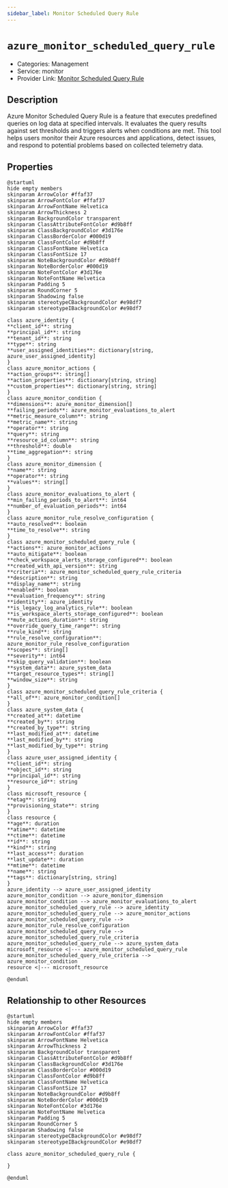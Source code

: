 ```yaml
---
sidebar_label: Monitor Scheduled Query Rule
---
```


# `azure_monitor_scheduled_query_rule`

- Categories: Management
- Service: monitor
- Provider Link: [Monitor Scheduled Query Rule](https://learn.microsoft.com/en-us/azure/azure-monitor/alerts/alerts-scheduled-query)

## Description

Azure Monitor Scheduled Query Rule is a feature that executes predefined queries on log data at specified intervals. It evaluates the query results against set thresholds and triggers alerts when conditions are met. This tool helps users monitor their Azure resources and applications, detect issues, and respond to potential problems based on collected telemetry data.

## Properties

<ZoomPanPinch>

```kroki imgType="plantuml" imgAlt="Diagram of Monitor Scheduled Query Rule data model"
@startuml
hide empty members
skinparam ArrowColor #ffaf37
skinparam ArrowFontColor #ffaf37
skinparam ArrowFontName Helvetica
skinparam ArrowThickness 2
skinparam BackgroundColor transparent
skinparam ClassAttributeFontColor #d9b8ff
skinparam ClassBackgroundColor #3d176e
skinparam ClassBorderColor #000d19
skinparam ClassFontColor #d9b8ff
skinparam ClassFontName Helvetica
skinparam ClassFontSize 17
skinparam NoteBackgroundColor #d9b8ff
skinparam NoteBorderColor #000d19
skinparam NoteFontColor #3d176e
skinparam NoteFontName Helvetica
skinparam Padding 5
skinparam RoundCorner 5
skinparam Shadowing false
skinparam stereotypeCBackgroundColor #e98df7
skinparam stereotypeIBackgroundColor #e98df7

class azure_identity {
**client_id**: string
**principal_id**: string
**tenant_id**: string
**type**: string
**user_assigned_identities**: dictionary[string, azure_user_assigned_identity]
}
class azure_monitor_actions {
**action_groups**: string[]
**action_properties**: dictionary[string, string]
**custom_properties**: dictionary[string, string]
}
class azure_monitor_condition {
**dimensions**: azure_monitor_dimension[]
**failing_periods**: azure_monitor_evaluations_to_alert
**metric_measure_column**: string
**metric_name**: string
**operator**: string
**query**: string
**resource_id_column**: string
**threshold**: double
**time_aggregation**: string
}
class azure_monitor_dimension {
**name**: string
**operator**: string
**values**: string[]
}
class azure_monitor_evaluations_to_alert {
**min_failing_periods_to_alert**: int64
**number_of_evaluation_periods**: int64
}
class azure_monitor_rule_resolve_configuration {
**auto_resolved**: boolean
**time_to_resolve**: string
}
class azure_monitor_scheduled_query_rule {
**actions**: azure_monitor_actions
**auto_mitigate**: boolean
**check_workspace_alerts_storage_configured**: boolean
**created_with_api_version**: string
**criteria**: azure_monitor_scheduled_query_rule_criteria
**description**: string
**display_name**: string
**enabled**: boolean
**evaluation_frequency**: string
**identity**: azure_identity
**is_legacy_log_analytics_rule**: boolean
**is_workspace_alerts_storage_configured**: boolean
**mute_actions_duration**: string
**override_query_time_range**: string
**rule_kind**: string
**rule_resolve_configuration**: azure_monitor_rule_resolve_configuration
**scopes**: string[]
**severity**: int64
**skip_query_validation**: boolean
**system_data**: azure_system_data
**target_resource_types**: string[]
**window_size**: string
}
class azure_monitor_scheduled_query_rule_criteria {
**all_of**: azure_monitor_condition[]
}
class azure_system_data {
**created_at**: datetime
**created_by**: string
**created_by_type**: string
**last_modified_at**: datetime
**last_modified_by**: string
**last_modified_by_type**: string
}
class azure_user_assigned_identity {
**client_id**: string
**object_id**: string
**principal_id**: string
**resource_id**: string
}
class microsoft_resource {
**etag**: string
**provisioning_state**: string
}
class resource {
**age**: duration
**atime**: datetime
**ctime**: datetime
**id**: string
**kind**: string
**last_access**: duration
**last_update**: duration
**mtime**: datetime
**name**: string
**tags**: dictionary[string, string]
}
azure_identity --> azure_user_assigned_identity
azure_monitor_condition --> azure_monitor_dimension
azure_monitor_condition --> azure_monitor_evaluations_to_alert
azure_monitor_scheduled_query_rule --> azure_identity
azure_monitor_scheduled_query_rule --> azure_monitor_actions
azure_monitor_scheduled_query_rule --> azure_monitor_rule_resolve_configuration
azure_monitor_scheduled_query_rule --> azure_monitor_scheduled_query_rule_criteria
azure_monitor_scheduled_query_rule --> azure_system_data
microsoft_resource <|--- azure_monitor_scheduled_query_rule
azure_monitor_scheduled_query_rule_criteria --> azure_monitor_condition
resource <|--- microsoft_resource

@enduml
```

</ZoomPanPinch>

## Relationship to other Resources

<ZoomPanPinch>

```kroki imgType="plantuml" imgAlt="Diagram of Monitor Scheduled Query Rule resource relationships"
@startuml
hide empty members
skinparam ArrowColor #ffaf37
skinparam ArrowFontColor #ffaf37
skinparam ArrowFontName Helvetica
skinparam ArrowThickness 2
skinparam BackgroundColor transparent
skinparam ClassAttributeFontColor #d9b8ff
skinparam ClassBackgroundColor #3d176e
skinparam ClassBorderColor #000d19
skinparam ClassFontColor #d9b8ff
skinparam ClassFontName Helvetica
skinparam ClassFontSize 17
skinparam NoteBackgroundColor #d9b8ff
skinparam NoteBorderColor #000d19
skinparam NoteFontColor #3d176e
skinparam NoteFontName Helvetica
skinparam Padding 5
skinparam RoundCorner 5
skinparam Shadowing false
skinparam stereotypeCBackgroundColor #e98df7
skinparam stereotypeIBackgroundColor #e98df7

class azure_monitor_scheduled_query_rule {

}

@enduml
```

</ZoomPanPinch>
